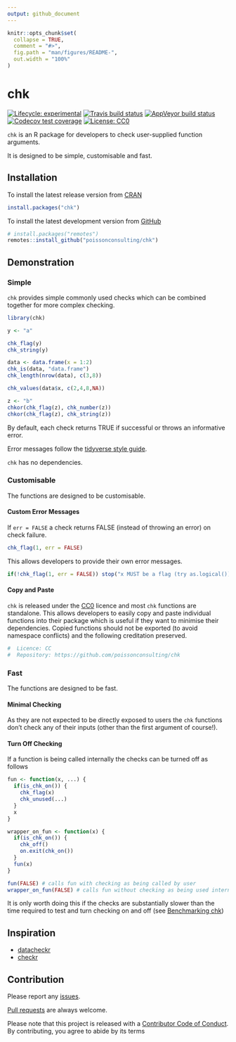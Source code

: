 ```yaml
---
output: github_document
---
```


<!-- README.md is generated from README.Rmd. Please edit that file -->

```r
knitr::opts_chunk$set(
  collapse = TRUE,
  comment = "#>",
  fig.path = "man/figures/README-",
  out.width = "100%"
)
```

# chk

<!-- badges: start -->
[![Lifecycle: experimental](https://img.shields.io/badge/lifecycle-experimental-orange.svg)](https://www.tidyverse.org/lifecycle/#experimental)
[![Travis build status](https://travis-ci.com/poissonconsulting/chk.svg?branch=master)](https://travis-ci.com/poissonconsulting/chk)
[![AppVeyor build status](https://ci.appveyor.com/api/projects/status/github/poissonconsulting/chk?branch=master&svg=true)](https://ci.appveyor.com/project/poissonconsulting/chk)
[![Codecov test coverage](https://codecov.io/gh/poissonconsulting/chk/branch/master/graph/badge.svg)](https://codecov.io/gh/poissonconsulting/chk?branch=master)
[![License: CC0](https://img.shields.io/badge/License-CC0-blue.svg)](https://creativecommons.org/publicdomain/zero/1.0/)
<!-- badges: end -->

`chk` is an R package for developers to check user-supplied function arguments.

It is designed to be simple, customisable and fast.

## Installation

To install the latest release version from [CRAN](https://cran.r-project.org)
```r
install.packages("chk")
```

To install the latest development version from [GitHub](https://github.com/poissonconsulting/chk)
```r
# install.packages("remotes")
remotes::install_github("poissonconsulting/chk")
```

## Demonstration

### Simple

`chk` provides simple commonly used checks which can be combined together
for more complex checking.

```r
library(chk)

y <- "a"

chk_flag(y)
chk_string(y)

data <- data.frame(x = 1:2)
chk_is(data, "data.frame")
chk_length(nrow(data), c(3,8))

chk_values(data$x, c(2,4,8,NA))

z <- "b"
chkor(chk_flag(z), chk_number(z))
chkor(chk_flag(z), chk_string(z))
```

By default, each check returns TRUE if successful or throws an informative error.

Error messages follow the [tidyverse style guide](https://style.tidyverse.org/error-messages.html).

`chk` has no dependencies.

### Customisable

The functions are designed to be customisable.

#### Custom Error Messages

If `err = FALSE` a check returns FALSE (instead of throwing an error) on check failure.

```r
chk_flag(1, err = FALSE)
```

This allows developers to provide their own error messages.

```r
if(!chk_flag(1, err = FALSE)) stop("x MUST be a flag (try as.logical())")
```

#### Copy and Paste

`chk` is released under the [CC0](https://creativecommons.org/publicdomain/zero/1.0/) licence
and most `chk` functions are standalone.
This allows developers to easily copy and paste individual functions into their package
which is useful if they want to minimise their dependencies.
Copied functions should not be exported (to avoid namespace conflicts) and the 
following creditation preserved.
```r
#  Licence: CC
#  Repository: https://github.com/poissonconsulting/chk
```

### Fast

The functions are designed to be fast.

#### Minimal Checking

As they are not expected to be directly exposed to users the `chk` functions 
don't check any of their inputs (other than the first argument of course!).

#### Turn Off Checking

If a function is being called internally the checks can be turned off as follows
```r
fun <- function(x, ...) {
  if(is_chk_on()) {
    chk_flag(x)
    chk_unused(...)
  }
  x
}

wrapper_on_fun <- function(x) {
  if(is_chk_on()) {
    chk_off()
    on.exit(chk_on())
  }
  fun(x)
}

fun(FALSE) # calls fun with checking as being called by user
wrapper_on_fun(FALSE) # calls fun without checking as being used internally
```

It is only worth doing this if the checks are substantially slower
than the time required to test and turn checking on and off (see [Benchmarking chk]( https://poissonconsulting.github.io/chk/articles/benchmarking-chk.html))

## Inspiration

- [datacheckr](https://github.com/poissonconsulting/datacheckr/)
- [checkr](https://github.com/poissonconsulting/checkr/)

## Contribution

Please report any [issues](https://github.com/poissonconsulting/chk/issues).

[Pull requests](https://github.com/poissonconsulting/chk/pulls) are always welcome.

Please note that this project is released with a [Contributor Code of Conduct](https://github.com/poissonconsulting/chk/blob/master/CODE_OF_CONDUCT.md).
By contributing, you agree to abide by its terms
